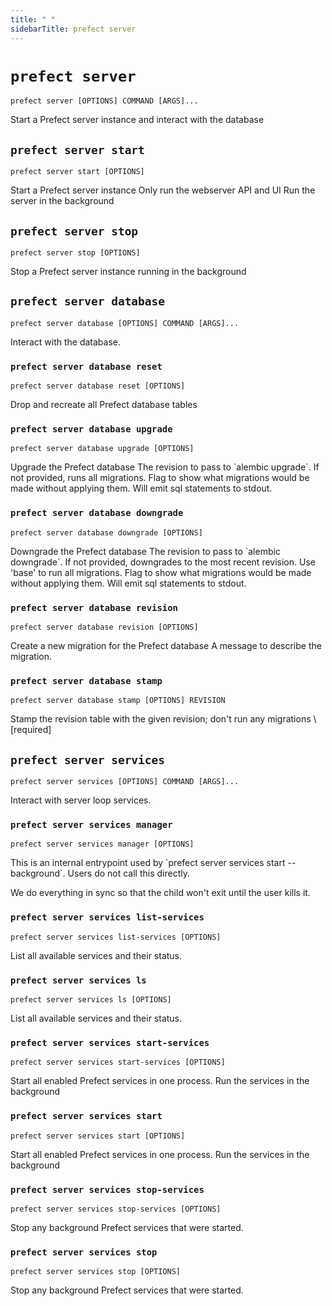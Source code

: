 ```yaml
---
title: " "
sidebarTitle: prefect server
---
```


# `prefect server`



```command
prefect server [OPTIONS] COMMAND [ARGS]...
```



<Info>
Start a Prefect server instance and interact with the database
</Info>








## `prefect server start`



```command
prefect server start [OPTIONS]
```



<Info>
Start a Prefect server instance
</Info>






<AccordionGroup>




<Accordion title="Options" defaultOpen>

<ResponseField name="--host">
    
</ResponseField>

<ResponseField name="--port">
    
</ResponseField>

<ResponseField name="--keep-alive-timeout">
    
</ResponseField>

<ResponseField name="--log-level">
    
</ResponseField>

<ResponseField name="--scheduler">
    
</ResponseField>

<ResponseField name="--analytics-on">
    
</ResponseField>

<ResponseField name="--late-runs">
    
</ResponseField>

<ResponseField name="--ui">
    
</ResponseField>

<ResponseField name="--no-services">
    Only run the webserver API and UI
</ResponseField>

<ResponseField name="--background">
    Run the server in the background
</ResponseField>

</Accordion>

</AccordionGroup>



## `prefect server stop`



```command
prefect server stop [OPTIONS]
```



<Info>
Stop a Prefect server instance running in the background
</Info>








## `prefect server database`



```command
prefect server database [OPTIONS] COMMAND [ARGS]...
```



<Info>
Interact with the database.
</Info>








### `prefect server database reset`



```command
prefect server database reset [OPTIONS]
```



<Info>
Drop and recreate all Prefect database tables
</Info>






<AccordionGroup>




<Accordion title="Options" defaultOpen>

<ResponseField name="--yes">
    
</ResponseField>

</Accordion>

</AccordionGroup>



### `prefect server database upgrade`



```command
prefect server database upgrade [OPTIONS]
```



<Info>
Upgrade the Prefect database
</Info>






<AccordionGroup>




<Accordion title="Options" defaultOpen>

<ResponseField name="--yes">
    
</ResponseField>

<ResponseField name="-r">
    The revision to pass to `alembic upgrade`. If not provided, runs all migrations.
</ResponseField>

<ResponseField name="--dry-run">
    Flag to show what migrations would be made without applying them. Will emit sql statements to stdout.
</ResponseField>

</Accordion>

</AccordionGroup>



### `prefect server database downgrade`



```command
prefect server database downgrade [OPTIONS]
```



<Info>
Downgrade the Prefect database
</Info>






<AccordionGroup>




<Accordion title="Options" defaultOpen>

<ResponseField name="--yes">
    
</ResponseField>

<ResponseField name="-r">
    The revision to pass to `alembic downgrade`. If not provided, downgrades to the most recent revision. Use 'base' to run all migrations.
</ResponseField>

<ResponseField name="--dry-run">
    Flag to show what migrations would be made without applying them. Will emit sql statements to stdout.
</ResponseField>

</Accordion>

</AccordionGroup>



### `prefect server database revision`



```command
prefect server database revision [OPTIONS]
```



<Info>
Create a new migration for the Prefect database
</Info>






<AccordionGroup>




<Accordion title="Options" defaultOpen>

<ResponseField name="--message">
    A message to describe the migration.
</ResponseField>

<ResponseField name="--autogenerate">
    
</ResponseField>

</Accordion>

</AccordionGroup>



### `prefect server database stamp`



```command
prefect server database stamp [OPTIONS] REVISION
```



<Info>
Stamp the revision table with the given revision; don't run any migrations
</Info>






<AccordionGroup>


<Accordion title="Arguments" defaultOpen>
<ResponseField name="REVISION" type="string" required>
    \[required]
</ResponseField>
</Accordion>



</AccordionGroup>



## `prefect server services`



```command
prefect server services [OPTIONS] COMMAND [ARGS]...
```



<Info>
Interact with server loop services.
</Info>








### `prefect server services manager`



```command
prefect server services manager [OPTIONS]
```



<Info>
This is an internal entrypoint used by `prefect server services start --background`.
Users do not call this directly.

We do everything in sync so that the child won't exit until the user kills it.
</Info>








### `prefect server services list-services`



```command
prefect server services list-services [OPTIONS]
```



<Info>
List all available services and their status.
</Info>








### `prefect server services ls`



```command
prefect server services ls [OPTIONS]
```



<Info>
List all available services and their status.
</Info>








### `prefect server services start-services`



```command
prefect server services start-services [OPTIONS]
```



<Info>
Start all enabled Prefect services in one process.
</Info>






<AccordionGroup>




<Accordion title="Options" defaultOpen>

<ResponseField name="--background">
    Run the services in the background
</ResponseField>

</Accordion>

</AccordionGroup>



### `prefect server services start`



```command
prefect server services start [OPTIONS]
```



<Info>
Start all enabled Prefect services in one process.
</Info>






<AccordionGroup>




<Accordion title="Options" defaultOpen>

<ResponseField name="--background">
    Run the services in the background
</ResponseField>

</Accordion>

</AccordionGroup>



### `prefect server services stop-services`



```command
prefect server services stop-services [OPTIONS]
```



<Info>
Stop any background Prefect services that were started.
</Info>








### `prefect server services stop`



```command
prefect server services stop [OPTIONS]
```



<Info>
Stop any background Prefect services that were started.
</Info>





